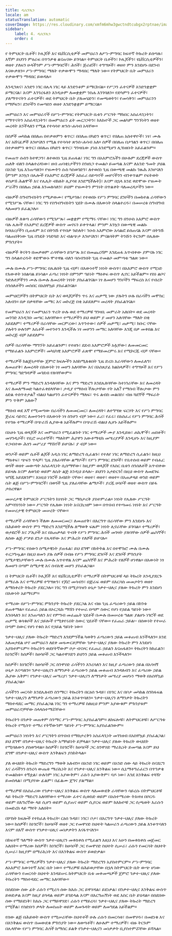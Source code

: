 ```yaml
---
title: ዲሲፕሊን
locale: am
statusTranslation: automatic
coverImage: https://res.cloudinary.com/xmfm6mhw3gwctndtcubgx2rptnae/image/upload/v1740337243/small_cover_educacion_fundamental_a051170f1c.webp
sidebar:
    label: 4. ዲሲፕሊን
    order: 4
---
```

የ ትምህርት ቤቶች፣ ኮሌጆች እና ዩኒቨርሲቲዎች መምህራን ለሥነ-ምግባር ከፍተኛ ትኩረት ይሰጣሉ፣ እኛም ይህንን ምዕራፍ በጥንቃቄ ልናጠናው ይገባል። ትምህርት ቤቶችን፣ ኮሌጆችን፣ ዩኒቨርሲቲዎችን፣ ወዘተ ያለፍን ሁላችንም ሥነ-ምግባሮች፣ ሕጎች፣ ጅራፎች፣ ተግሣጾች፣ ወዘተ ምን እንደሆኑ በደንብ እናውቃለን። ሥነ-ምግባር ማለት ተቃውሞን ማዳበር ማለት ነው። የትምህርት ቤት መምህራን ተቃውሞን ማዳበር ይወዳሉ።

እንዲንጸና፣ አንድን ነገር በሌላ ነገር ላይ እንድንቆም ይማርከናል። የሥጋን ፈተናዎች እንድንቋቋም ይማርናል፣ እናም እንገረፋለን እንዲሁም ለመቋቋም ንስሐ እንገባለን። የድካምን ፈተናዎች፣ ያለማጥናትን ፈተናዎች፣ ወደ ትምህርት ቤት ያለመሄድን፣ የመጫወትን፣ የመሳቅን፣ መምህራንን የማሾፍን፣ ደንቦችን የመጣስን ወዘተ እንድንቋቋም ይማርናል።

መምህራን እና መምህራኖች በሥነ-ምግባር የትምህርት ቤቱን ሥርዓት ማክበር አስፈላጊነትን፣ የማጥናትን አስፈላጊነትን፣ በመምህራን ፊት መረጋጋትን፣ ከእኩዮች ጋር መልካም ግንኙነትን ወዘተ መረዳት እንችላለን የሚል የተሳሳተ ጽንሰ-ሐሳብ አላቸው።

በሰዎች መካከል በበለጠ በተቃወምን ቁጥር፣ በበለጠ በካድን ቁጥር፣ የበለጠ አስተዋዮች፣ ነፃ፣ ሙሉ እና አሸናፊዎች እንሆናለን የሚል የተሳሳተ ጽንሰ-ሐሳብ አለ። ሰዎች በበለጠ በታገልን ቁጥር፣ በበለጠ በተቃወምን ቁጥር፣ በበለጠ በካድን ቁጥር፣ ግንዛቤው ያነሰ እንደሚሆን ሊገነዘቡት አይፈልጉም።

የመጠጥ ሱስን ከተዋጋን፣ ለተወሰነ ጊዜ ይጠፋል፣ ነገር ግን በአእምሮአችን በሁሉም ደረጃዎች ውስጥ ጠለቅ ብለን ስላልተረዳነው፣ ዘብ ጠባቂነታችንን ስንዘነጋ ተመልሶ ይመጣል እናም ለአንድ ዓመት ያህል በአንድ ጊዜ እንጠጣለን። የዝሙትን ሱስ ካስወገድን፣ ለተወሰነ ጊዜ በውጫዊ መልኩ ንጹሕ እንሆናለን (ምንም እንኳን በሌሎች የአእምሮ ደረጃዎች አስፈሪ ሰይጣኖች መሆናችንን ብንቀጥልም የፍትወት ቀስቃሽ ሕልሞች እና የሌሊት ብክለት ሊያሳዩ እንደሚችሉት)፣ እናም በኋላ እንደ ቀድሞው የዝሙት ሥራችን በበለጠ ኃይል እንመለሳለን፣ ይህም የዝሙትን ምንነት በጥልቀት ባለመረዳታችን ነው።

ብዙዎች ስግብግብነትን የሚቃወሙ፣ የሚታገሉ፣ የተወሰኑ የሥነ ምግባር ደንቦችን በመከተል ራሳቸውን የሚገሥጹ ናቸው፣ ነገር ግን የስግብግብነትን ሂደት በሙሉ በእውነት ስላልተረዱ፣ በመሠረቱ ስግብግብ ላለመሆን ይፈልጋሉ።

ብዙዎች ለቁጣ ራሳቸውን የሚገሥጹ፣ መቋቋም የሚማሩ ናቸው፣ ነገር ግን በንዑስ አእምሮ ውስጥ ባሉ ሌሎች የአእምሮ ደረጃዎች ውስጥ መኖሩን ይቀጥላል፣ ምንም እንኳን በውጫዊ መልኩ ከባህሪያችን ቢጠፋም እና በትንሹ የጥበቃ ጉድለት፣ ንዑስ አእምሮው አሳልፎ ይሰጠናል እናም በትንሹ ባልጠበቅነው ጊዜ በንዴት ነጎድጓድ እና ብልጭታ እንሆናለን፣ ምናልባትም ትንሹን ትርጉም በሌለው ምክንያት።

ብዙዎች ቅናትን በመቃወም ራሳቸውን ይገሥጹ እና በመጨረሻም እንደጠፋ አጥብቀው ያምናሉ ነገር ግን ስላልተረዱት ቀድሞውኑ ሞተዋል ብለን ባሰብንበት ጊዜ ተመልሶ መምጣቱ ግልጽ ነው።

ሙሉ በሙሉ ሥነ-ምግባር በሌለበት ጊዜ ብቻ፣ በእውነተኛ ነፃነት ውስጥ፣ በአእምሮ ውስጥ የሚነድ የእውቀት ነበልባል ይነሳል። ፈጣሪ ነፃነት በምንም ዓይነት ማዕቀፍ ውስጥ ሊኖር አይችልም። የስነ ልቦና ጉድለቶቻችንን ሙሉ በሙሉ ለመረዳት ነፃነት ያስፈልገናል። ነፃ ለመሆን ግንቦችን ማፍረስ እና የብረት ሰንሰለቶችን መስበር በአስቸኳይ ያስፈልገናል።

መምህሮቻችን በትምህርት ቤት እና ወላጆቻችን ጥሩ እና ጠቃሚ ነው ያሉትን ሁሉ በራሳችን መሞከር አለብን። በቃ በቃላቸው መማር እና መኮረጅ በቂ አይደለም። መረዳት ያስፈልገናል።

የመምህራን እና የመምህራን ጥረት ሁሉ ወደ ተማሪዎቹ ግንዛቤ መምራት አለበት። ወደ መረዳት መንገድ እንዲገቡ መጣር አለባቸው። ተማሪዎችን ይህ ወይም ያ መሆን አለባቸው ማለት በቂ አይደለም፣ ተማሪዎች በራሳቸው መርምረው፣ አጥንተው፣ ሰዎች ጠቃሚ፣ ጠቃሚ፣ ክቡር ናቸው ያሉትን ሁሉንም እሴቶች መተንተን እንዲችሉ ነፃ መሆንን መማር አለባቸው እንጂ በቃ መቀበል እና መኮረጅ ብቻ አይደለም።

ሰዎች በራሳቸው ማግኘት አይፈልጉም፣ የተዘጉ፣ ደደብ አእምሮዎች አሏቸው፣ ለመመርመር የማይፈልጉ አእምሮዎች፣ መካኒካዊ አእምሮዎች ፈጽሞ የማይመረምሩ እና የሚኮርጁ ብቻ ናቸው።

ተማሪዎች ከልጅነታቸው ጀምሮ ክፍሎችን እስከሚለቁበት ጊዜ ድረስ እራሳቸውን ለመፈለግ፣ ለመጠየቅ፣ ለመረዳት በእውነት ነፃ መሆን አለባቸው እና በአስጸያፊ ክልከላዎች፣ ተግሣጾች እና የሥነ ምግባር ግድግዳዎች መገደብ የለባቸውም።

ተማሪዎች ምን ማድረግ እንዳለባቸው እና ምን ማድረግ እንደሌለባቸው ከተነገራቸው እና ለመረዳት እና ለመለማመድ ካልተፈቀደላቸው፣ ታዲያ የማሰብ ችሎታቸው የት አለ? የማሰብ ችሎታው ምን ዕድል ተሰጥቶታል? ብልህ ካልሆንን ፈተናዎችን ማለፍ፣ ጥሩ ልብስ መልበስ፣ ብዙ ጓደኞች ማፍራት ምን ጥቅም አለው?

ማሰብ ወደ እኛ የሚመጣው በራሳችን ለመመርመር፣ ለመረዳት፣ ለተግሣጽ ፍርሃት እና የሥነ ምግባር ጅራፍ ሳይኖር ለመተንተን በእውነት ነፃ ስንሆን ብቻ ነው። ፈሪ፣ የፈሩ፣ በአስፈሪ የሥነ ምግባር ሕጎች የተገዙ ተማሪዎች በጭራሽ ሊያውቁ አይችሉም። በጭራሽ ብልህ ሊሆኑ አይችሉም።

በአሁኑ ጊዜ ወላጆች እና መምህራን የሚፈልጉት ነገር ተማሪዎች ሙያ እንዲይዙ፣ ሐኪሞች፣ ጠበቆች፣ መሃንዲሶች፣ የቢሮ ሠራተኞች፣ ማለትም ሕያዋን አውቶማቲክ መሣሪያዎች እንዲሆኑ እና ከዚያም ተጋብተው ሕፃን መሥሪያ ማሽኖች ይሆናሉ፣ ያ ብቻ ነው።

ወንዶች ወይም ሴቶች ልጆች አዲስ ነገር ለማድረግ ሲፈልጉ፣ የተለየ ነገር ለማድረግ ሲፈልጉ፣ ከዚህ ማዕቀፍ፣ ጭፍን ጥላቻ፣ ጊዜ ያለፈባቸው ልማዶች፣ የሥነ ምግባር ደንቦች፣ የቤተሰብ ወይም የብሔር ወጎች ወዘተ መውጣት አስፈላጊነት ሲሰማቸው፣ ከዚያም ወላጆች የእስር ቤቱን ሰንሰለቶች አጥብቀው ይይዛሉ እናም ለወንድ ወይም ለሴት ልጅ እንዲህ ይላሉ፡- ይህንን አታድርጉ! በዚህ ውስጥ ለመደገፍ ዝግጁ አይደለንም፣ እነዚህ ነገሮች እብደት ናቸው፣ ወዘተ፣ ወዘተ፣ ወዘተ። በአጠቃላይ ወንድ ወይም ሴት ልጅ በሥነ-ምግባሮች፣ በወጎች ጊዜ ያለፈባቸው ልማዶች፣ ያረጁ ሀሳቦች ወዘተ ውስጥ በይፋ ታስረዋል።

መሠረታዊ ትምህርት ሥርዓትን ከነፃነት ጋር ማስታረቅ ያስተምራል። ነፃነት የሌለው ሥርዓት አምባገነንነት ነው። ሥርዓት የሌለው ነፃነት አናርኪዝም ነው። በጥበብ የተጣመሩ ነፃነት እና ሥርዓት የመሠረታዊ ትምህርት መሠረት ናቸው።

ተማሪዎች ራሳቸውን ችለው ለመመርመር፣ ለመጠየቅ፣ በእርግጥ በራሳቸው ምን እንደሆኑ እና በሕይወት ውስጥ ምን ማድረግ እንደሚችሉ ለማወቅ ፍጹም ነፃነት ሊኖራቸው ይገባል። ተማሪዎች፣ ወታደሮች እና ፖሊሶች እና በአጠቃላይ ጥብቅ የሥነ ምግባር ሕጎች መገዛት ያለባቸው ሰዎች ጨካኞች፣ ለሰው ልጅ ሥቃይ ደንታ የሌላቸው እና ምሕረት የለሾች ይሆናሉ።

ሥነ-ምግባር የሰውን ስሜታዊነት ያጠፋል፣ ይህ ደግሞ በክትትል እና በተሞክሮ ሙሉ በሙሉ ተረጋግጧል። በዚህ ዘመን ያሉ ሰዎች በብዙ የሥነ ምግባር ደንቦች እና ደንቦች ምክንያት ስሜታዊነታቸውን ሙሉ በሙሉ አጥተዋል እናም ጨካኞች እና ምሕረት የለሾች ሆነዋል። በእውነት ነፃ ለመሆን በጣም ስሜታዊ እና ሰብአዊ መሆን ያስፈልጋል።

በ ትምህርት ቤቶች፣ ኮሌጆች እና ዩኒቨርሲቲዎች፣ ተማሪዎች በትምህርቶቹ ላይ ትኩረት እንዲያደርጉ ይማራሉ እና ተማሪዎቹ ተግሣጽን፣ የጆሮ መሳብን፣ በጅራፍ ወይም በእርሳስ መመታትን ወዘተ ለማስቀረት ትኩረት ያደርጋሉ። ነገር ግን በሚያሳዝን ሁኔታ ንቃተ-ህሊና ያለው ትኩረት ምን እንደሆነ በእውነት አይማሩም።

ተማሪው በሥነ-ምግባር ምክንያት ትኩረት ያደርጋል እና ብዙ ጊዜ ፈጣሪውን ኃይል በከንቱ ይጠቀማል። የፈጠራ ኃይል በኦርጋኒክ ማሽን የተሠራ በጣም ስውር የሆነ የኃይል ዓይነት ነው። እንበላለን እና እንጠጣለን እና የምግብ መፈጨት ሂደቶች በሙሉ በመሠረቱ ግልጽ ያልሆኑ ነገሮች ወደ ጠቃሚ ቁሳቁሶች እና ኃይሎች የሚቀየሩበት ስውር ሂደቶች ናቸው። የፈጠራ ኃይል፡- በሰውነት የተሠራ በጣም ስውር የሆነ የቁስ እና የኃይል ዓይነት ነው።

ንቃተ-ህሊና ያለው ትኩረት ማድረግ እንደምንችል ካወቅን ፈጣሪውን ኃይል መቆጠብ እንችላለን። እንደ አለመታደል ሆኖ መምህራን ለደቀ መዛሙርቶቻቸው ንቃተ-ህሊና ያለው ትኩረት ምን እንደሆነ አያስተምሩም። ትኩረትን ወደየትኛውም ቦታ ብናዞር የፈጠራ ኃይልን እናጠፋለን። ትኩረትን ከከፈልን፣ ከነገሮች፣ ከሰዎች፣ ከሀሳቦች ጋር ካልተዋሃድን ይህንን ኃይል መቆጠብ እንችላለን።

ከሰዎች፣ ከነገሮች፣ ከሀሳቦች ጋር ስንዋሃድ ራሳችንን እንረሳለን እና ከዚያ ፈጣሪውን ኃይል በአሳዛኝ ሁኔታ እናጣለን። ንቃተ-ህሊናን ለማንቃት ፈጣሪውን ኃይል መቆጠብ እንዳለብን እና ፈጣሪው ኃይል ሕያው አቅም፣ የንቃተ-ህሊና መሣሪያ፣ ንቃተ-ህሊናን ለማንቃት መሣሪያ መሆኑን ማወቅ በአስቸኳይ ያስፈልጋል።

ራሳችንን መርሳት እንደሌለብን ስንማር፣ ትኩረትን በርዕሰ ጉዳይ፣ በነገር እና በቦታ መካከል ስንከፋፍል ንቃተ-ህሊናን ለማንቃት ፈጣሪውን ኃይል እንቆጥባለን። ንቃተ-ህሊናን ለማንቃት ትኩረትን ማስተዳደር መማር ያስፈልጋል ነገር ግን ተማሪዎቹ ስለዚህ ምንም አያውቁም ምክንያቱም መምህራኖቻቸው ስላላስተማሯቸው።

ትኩረትን በንቃት መጠቀም ስንማር ሥነ-ምግባር አያስፈልግም። ለክፍሎቹ፣ ለትምህርቶቹ፣ ለሥርዓቱ ትኩረት የሚሰጥ ተማሪ የትኛውንም ዓይነት ሥነ-ምግባር አያስፈልገውም።

መምህራን ነፃነትን እና ሥርዓትን በጥበብ የማስታረቅን አስፈላጊነት መገንዘብ በአስቸኳይ ያስፈልጋል፣ ይህ ደግሞ በንቃተ-ህሊና ትኩረት አማካይነት ይቻላል። ንቃተ-ህሊና ያለው ትኩረት ውህደት የሚባለውን ያስወግዳል። ከሰዎች፣ ከነገሮች፣ ከሀሳቦች ጋር ስንዋሃድ ማራኪነት ይመጣል እናም ይህ ደግሞ በንቃተ-ህሊና ውስጥ እንቅልፍን ያስከትላል።

ያለ ውህደት ትኩረት ማድረግን ማወቅ አለብን። በአንድ ነገር ወይም በአንድ ሰው ላይ ትኩረት ስናደርግ እና ራሳችንን ስንረሳ ውጤቱ ማራኪነት እና የንቃተ-ህሊና እንቅልፍ ነው። ሲኒማቶግራፈርን በጥንቃቄ ተመልከቱ። ተኝቷል፣ ሁሉንም ነገር አያውቅም፣ ራሱን አያውቅም፣ ባዶ ነው፣ እንደ እንቅልፍ ተጓዥ ይመስላል፣ በሚያየው ፊልም፣ በፊልሙ ጀግና ያልማል።

ተማሪዎቹ በአስፈሪው የንቃተ-ህሊና እንቅልፍ ውስጥ ላለመውደቅ ራሳቸውን ሳይረሱ በትምህርቶቹ ላይ ትኩረት ማድረግ አለባቸው። ተማሪው ፈተና ሲወስድ ወይም በአስተማሪው ትእዛዝ በቦርዱ ወይም በእግረኛው ላይ ሲሆን ወይም ሲያጠና ወይም ሲያርፍ ወይም ከእኩዮቹ ጋር ሲጫወት እራሱን በመድረክ ላይ ማየት አለበት።

በሦስት ክፍሎች የተከፈለ ትኩረት፡ ርዕሰ ጉዳይ፣ ነገር፣ ቦታ፣ በእርግጥ ንቃተ-ህሊና ያለው ትኩረት ነው። ከሰዎች፣ ከነገሮች፣ ከሀሳቦች ወዘተ ጋር የመዋሃድ ስህተት ካልሠራን ፈጣሪውን ኃይል እንቆጥባለን እናም በእኛ ውስጥ የንቃተ-ህሊና መነቃቃትን እናፋጥናለን።

በከፍተኛ ዓለማት ውስጥ ንቃተ-ህሊናን መቀስቀስ የሚፈልግ እዚህ እና አሁን በመቀስቀስ መጀመር አለበት። ተማሪው ከሰዎች፣ ከነገሮች፣ ከሀሳቦች ጋር የመዋሃድ ስህተት ሲሠራ፣ ራሱን የመርሳት ስህተት ሲሠራ፣ ከዚያም በማራኪነት እና በእንቅልፍ ውስጥ ይወድቃል።

ሥነ-ምግባር ተማሪዎችን ንቃተ-ህሊና ያለው ትኩረት ማድረግን አያስተምርም። ሥነ-ምግባር ለአእምሮ እውነተኛ እስር ቤት ነው። ተማሪዎቹ በሕይወታቸው በኋላ ከትምህርት ቤት ውጭ ሆነው ራሳቸውን የመርሳት ስህተት እንዳይሠሩ ከትምህርት ቤቱ መቀመጫዎች ጀምሮ ንቃተ-ህሊና ያለው ትኩረትን ማስተዳደር መማር አለባቸው።

በሰደበው ሰው ፊት ራሱን የሚረሳ ሰው ከእሱ ጋር ይዋሃዳል፣ ይደነቃል፣ በንቃተ-ህሊና እንቅልፍ ውስጥ ይወድቃል እናም ከዚያ ይጎዳል ወይም ይገድላል እናም በእርግጠኝነት ወደ እስር ቤት ይሄዳል። በሰደበው ሰው የማይደነቅ፣ ከእሱ ጋር የማይዋሃድ፣ ራሱን የማይረሳ፣ ንቃተ-ህሊና ያለው ትኩረት ማድረግ የሚችል፣ የስድቡን ቃላት ለመስጠት ወይም ለመጉዳት ወይም ለመግደል አይችልም።

የሰው ልጅ በሕይወት ውስጥ የሚሠራቸው ስህተቶች ሁሉ ራሱን በመርሳቱ፣ በመዋሃዱ፣ በመደነቁ እና በእንቅልፍ ውስጥ በመውደቁ ምክንያት ነው። ለወጣቶች፣ ለሁሉም ተማሪዎች፣ ብዙ ትርጉም በሌላቸው የሥነ ምግባር ሕጎች ከማሰር ይልቅ የንቃተ-ህሊናን መነቃቃት ቢያስተምሯቸው ይሻላል።

